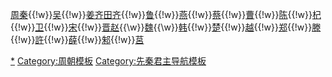 {{Nowrap begin}}[[Template:周朝君主|周]]{{To}}[[Template:秦国君主|秦]]{{!w}}[[Template:吳國君主|吴]]{{!w}}[[Template:姜齐君主|姜齐]]{{To}}[[Template:田齐君主|田齐]]{{!w}}[[Template:鲁国君主|鲁]]{{!w}}[[Template:燕国君主|燕]]{{!w}}[[Template:蔡国君主|蔡]]{{!w}}[[Template:曹国君主|曹]]{{!w}}[[Template:陳國君主|陈]]{{!w}}[[Template:杞国君主|杞]]{{!w}}[[Template:卫国君主|卫]]{{!w}}[[Template:宋国君主|宋]]{{!w}}[[Template:晋国君主|晋]]{{To}}[[Template:赵国君主|赵]]{{\w}}[[Template:魏国君主|魏]]{{\w}}[[Template:韩国君主|韩]]{{!w}}[[Template:楚国君主|楚]]{{!w}}[[Template:越國君主|越]]{{!w}}[[Template:郑国君主|郑]]{{!w}}[[Template:滕國君主|滕]]{{!w}}[[Template:許國君主|許]]{{!w}}[[Template:薛國君主|薛]]{{!w}}[[Template:邾國君主|邾]]{{!w}}[[Template:莒國君主|莒]]{{Nowrap end}}<noinclude>
[[Category:周朝諸侯國君主|*]]
[[Category:周朝模板]]
[[Category:先秦君主导航模板]]
